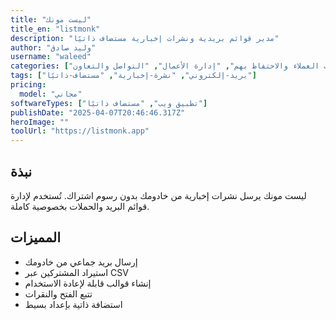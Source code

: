 ---
title: "ليست مونك"
title_en: "listmonk"
description: "مدير قوائم بريدية ونشرات إخبارية مستضاف ذاتيًا"
author: "وليد صادق"
username: "waleed"
categories: ["جذب العملاء والاحتفاظ بهم", "إدارة الأعمال", "التواصل والتعاون"]
tags: ["بريد-إلكتروني", "نشرة-إخبارية", "مستضاف-ذاتيًا"]
pricing:
  model: "مجاني"
softwareTypes: ["تطبيق ويب", "مستضاف ذاتيًا"]
publishDate: "2025-04-07T20:46:46.317Z"
heroImage: ""
toolUrl: "https://listmonk.app"
---
## نبذة
ليست مونك يرسل نشرات إخبارية من خادومك بدون رسوم اشتراك. تُستخدم لإدارة قوائم البريد والحملات بخصوصية كاملة.

## المميزات
- إرسال بريد جماعي من خادومك
- استيراد المشتركين عبر CSV
- إنشاء قوالب قابلة لإعادة الاستخدام
- تتبع الفتح والنقرات
- استضافة ذاتية بإعداد بسيط